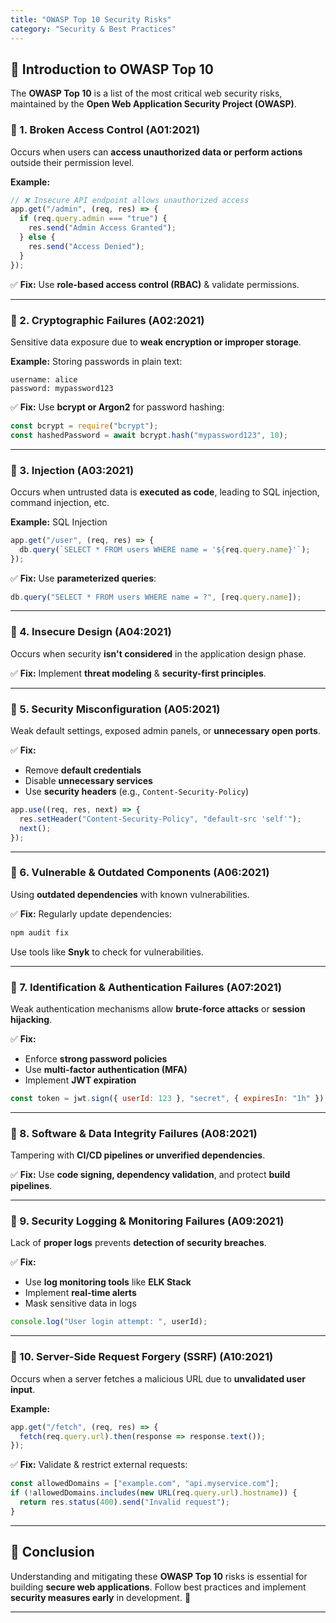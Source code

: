 ```yaml
---
title: "OWASP Top 10 Security Risks"
category: "Security & Best Practices"
---
```


## 📌 Introduction to OWASP Top 10

The **OWASP Top 10** is a list of the most critical web security risks, maintained by the **Open Web Application Security Project (OWASP)**.

### 🔹 1. Broken Access Control (A01:2021)

Occurs when users can **access unauthorized data or perform actions** outside their permission level.

**Example:**  
```javascript
// ❌ Insecure API endpoint allows unauthorized access
app.get("/admin", (req, res) => {
  if (req.query.admin === "true") {
    res.send("Admin Access Granted");
  } else {
    res.send("Access Denied");
  }
});
```

✅ **Fix:** Use **role-based access control (RBAC)** & validate permissions.

---

### 🔹 2. Cryptographic Failures (A02:2021)

Sensitive data exposure due to **weak encryption or improper storage**.

**Example:** Storing passwords in plain text:
```plaintext
username: alice
password: mypassword123
```

✅ **Fix:** Use **bcrypt or Argon2** for password hashing:
```javascript
const bcrypt = require("bcrypt");
const hashedPassword = await bcrypt.hash("mypassword123", 10);
```

---

### 🔹 3. Injection (A03:2021)

Occurs when untrusted data is **executed as code**, leading to SQL injection, command injection, etc.

**Example:** SQL Injection  
```javascript
app.get("/user", (req, res) => {
  db.query(`SELECT * FROM users WHERE name = '${req.query.name}'`);
});
```

✅ **Fix:** Use **parameterized queries**:

```javascript
db.query("SELECT * FROM users WHERE name = ?", [req.query.name]);
```

---

### 🔹 4. Insecure Design (A04:2021)

Occurs when security **isn't considered** in the application design phase.

✅ **Fix:** Implement **threat modeling** & **security-first principles**.

---

### 🔹 5. Security Misconfiguration (A05:2021)

Weak default settings, exposed admin panels, or **unnecessary open ports**.

✅ **Fix:**  
- Remove **default credentials**  
- Disable **unnecessary services**  
- Use **security headers** (e.g., `Content-Security-Policy`)

```javascript
app.use((req, res, next) => {
  res.setHeader("Content-Security-Policy", "default-src 'self'");
  next();
});
```

---

### 🔹 6. Vulnerable & Outdated Components (A06:2021)

Using **outdated dependencies** with known vulnerabilities.

✅ **Fix:** Regularly update dependencies:
```bash
npm audit fix
```

Use tools like **Snyk** to check for vulnerabilities.

---

### 🔹 7. Identification & Authentication Failures (A07:2021)

Weak authentication mechanisms allow **brute-force attacks** or **session hijacking**.

✅ **Fix:**  
- Enforce **strong password policies**  
- Use **multi-factor authentication (MFA)**  
- Implement **JWT expiration**

```javascript
const token = jwt.sign({ userId: 123 }, "secret", { expiresIn: "1h" });
```

---

### 🔹 8. Software & Data Integrity Failures (A08:2021)

Tampering with **CI/CD pipelines or unverified dependencies**.

✅ **Fix:** Use **code signing, dependency validation**, and protect **build pipelines**.

---

### 🔹 9. Security Logging & Monitoring Failures (A09:2021)

Lack of **proper logs** prevents **detection of security breaches**.

✅ **Fix:**  
- Use **log monitoring tools** like **ELK Stack**  
- Implement **real-time alerts**  
- Mask sensitive data in logs

```javascript
console.log("User login attempt: ", userId);
```

---

### 🔹 10. Server-Side Request Forgery (SSRF) (A10:2021)

Occurs when a server fetches a malicious URL due to **unvalidated user input**.

**Example:**

```javascript
app.get("/fetch", (req, res) => {
  fetch(req.query.url).then(response => response.text());
});
```

✅ **Fix:** Validate & restrict external requests:

```javascript
const allowedDomains = ["example.com", "api.myservice.com"];
if (!allowedDomains.includes(new URL(req.query.url).hostname)) {
  return res.status(400).send("Invalid request");
}
```

---

## 📌 Conclusion

Understanding and mitigating these **OWASP Top 10** risks is essential for building **secure web applications**. Follow best practices and implement **security measures early** in development. 🚀

---
